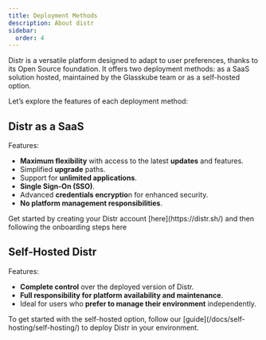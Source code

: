 ```yaml
---
title: Deployment Methods
description: About distr
sidebar:
  order: 4
---
```



Distr is a versatile platform designed to adapt to user preferences, thanks to its Open Source foundation. It offers two deployment methods: as a SaaS solution hosted, maintained by the Glasskube team or as a self-hosted option.

Let’s explore the features of each deployment method:

## Distr as a SaaS

Features:

- **Maximum flexibility** with access to the latest **updates** and features.
- Simplified **upgrade** paths.
- Support for **unlimited applications**.
- **Single Sign-On (SSO)**.
- Advanced **credentials encryptio**n for enhanced security.
- **No platform management responsibilities**.

<Aside type="note" title="Info">
  Get started by creating your Distr account
  [here](https://distr.sh/) and then following the onboarding
  steps here
</Aside>

## Self-Hosted Distr

Features:

- **Complete control** over the deployed version of Distr.
- **Full responsibility for platform availability and maintenance**.
- Ideal for users who **prefer to manage their environment** independently.

<Aside type="note" title="Info">
  To get started with the self-hosted option, follow our
  [guide](/docs/self-hosting/self-hosting/)
  to deploy Distr in your environment.
</Aside>
